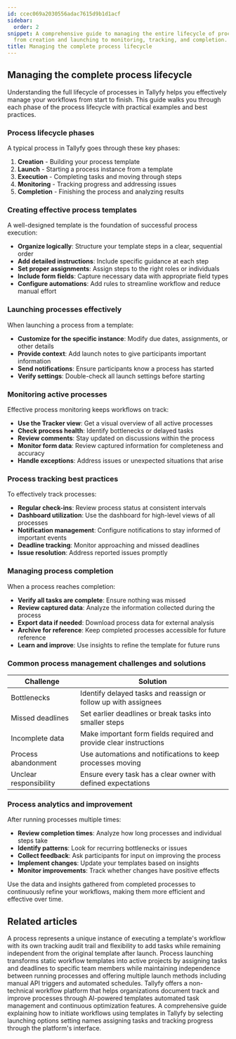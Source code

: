 ```yaml
---
id: ccec069a2030556adac7615d9b1d1acf
sidebar:
  order: 2
snippet: A comprehensive guide to managing the entire lifecycle of processes in Tallyfy,
  from creation and launching to monitoring, tracking, and completion.
title: Managing the complete process lifecycle
---
```


## Managing the complete process lifecycle

Understanding the full lifecycle of processes in Tallyfy helps you effectively manage your workflows from start to finish. This guide walks you through each phase of the process lifecycle with practical examples and best practices.

### Process lifecycle phases

A typical process in Tallyfy goes through these key phases:

1. **Creation** - Building your process template
2. **Launch** - Starting a process instance from a template
3. **Execution** - Completing tasks and moving through steps
4. **Monitoring** - Tracking progress and addressing issues
5. **Completion** - Finishing the process and analyzing results

### Creating effective process templates

A well-designed template is the foundation of successful process execution:

- **Organize logically**: Structure your template steps in a clear, sequential order
- **Add detailed instructions**: Include specific guidance at each step
- **Set proper assignments**: Assign steps to the right roles or individuals
- **Include form fields**: Capture necessary data with appropriate field types
- **Configure automations**: Add rules to streamline workflow and reduce manual effort

### Launching processes effectively

When launching a process from a template:

- **Customize for the specific instance**: Modify due dates, assignments, or other details
- **Provide context**: Add launch notes to give participants important information
- **Send notifications**: Ensure participants know a process has started
- **Verify settings**: Double-check all launch settings before starting

### Monitoring active processes

Effective process monitoring keeps workflows on track:

- **Use the Tracker view**: Get a visual overview of all active processes
- **Check process health**: Identify bottlenecks or delayed tasks
- **Review comments**: Stay updated on discussions within the process
- **Monitor form data**: Review captured information for completeness and accuracy
- **Handle exceptions**: Address issues or unexpected situations that arise

### Process tracking best practices

To effectively track processes:

- **Regular check-ins**: Review process status at consistent intervals
- **Dashboard utilization**: Use the dashboard for high-level views of all processes
- **Notification management**: Configure notifications to stay informed of important events
- **Deadline tracking**: Monitor approaching and missed deadlines
- **Issue resolution**: Address reported issues promptly

### Managing process completion

When a process reaches completion:

- **Verify all tasks are complete**: Ensure nothing was missed
- **Review captured data**: Analyze the information collected during the process
- **Export data if needed**: Download process data for external analysis
- **Archive for reference**: Keep completed processes accessible for future reference
- **Learn and improve**: Use insights to refine the template for future runs

### Common process management challenges and solutions

| Challenge | Solution |
|-----------|----------|
| Bottlenecks | Identify delayed tasks and reassign or follow up with assignees |
| Missed deadlines | Set earlier deadlines or break tasks into smaller steps |
| Incomplete data | Make important form fields required and provide clear instructions |
| Process abandonment | Use automations and notifications to keep processes moving |
| Unclear responsibility | Ensure every task has a clear owner with defined expectations |

### Process analytics and improvement

After running processes multiple times:

- **Review completion times**: Analyze how long processes and individual steps take
- **Identify patterns**: Look for recurring bottlenecks or issues
- **Collect feedback**: Ask participants for input on improving the process
- **Implement changes**: Update your templates based on insights
- **Monitor improvements**: Track whether changes have positive effects

Use the data and insights gathered from completed processes to continuously refine your workflows, making them more efficient and effective over time.


## Related articles
<CardGrid>
<LinkTitleCard header="<b>Tracking And Tasks > More about processes</b>" href="/products/pro/tracking-and-tasks/processes/" > A process represents a unique instance of executing a template's workflow with its own tracking audit trail and flexibility to add tasks while remaining independent from the original template after launch. </LinkTitleCard>
<LinkTitleCard header="<b>Pro > Launching</b>" href="/products/pro/launching/" > Process launching transforms static workflow templates into active projects by assigning tasks and deadlines to specific team members while maintaining independence between running processes and offering multiple launch methods including manual API triggers and automated schedules. </LinkTitleCard>
<LinkTitleCard header="<b>Introduction</b>" href="/products/pro/" > Tallyfy offers a non-technical workflow platform that helps organizations document track and improve processes through AI-powered templates automated task management and continuous optimization features. </LinkTitleCard>
<LinkTitleCard header="<b>Launching > Launch manually</b>" href="/products/pro/launching/how-can-i-launch-a-process-in-tallyfy/" > A comprehensive guide explaining how to initiate workflows using templates in Tallyfy by selecting launching options setting names assigning tasks and tracking progress through the platform's interface. </LinkTitleCard>
</CardGrid>